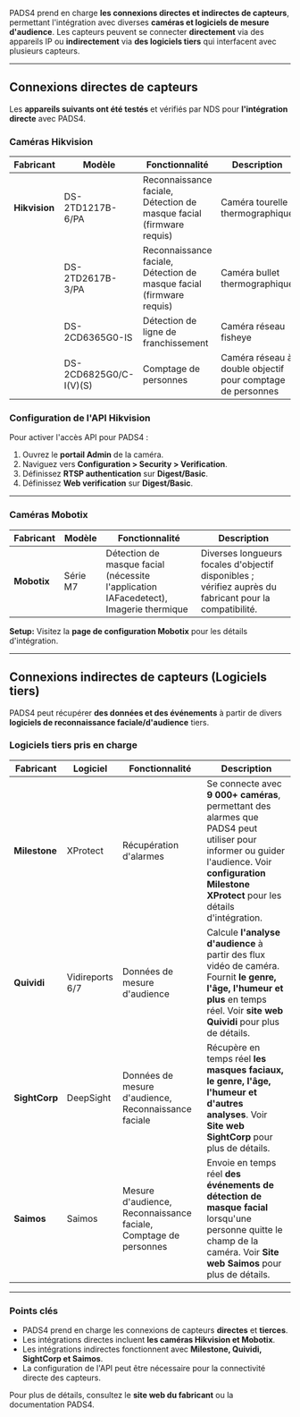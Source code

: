 PADS4 prend en charge **les connexions directes et indirectes de capteurs**, permettant l'intégration avec diverses **caméras et logiciels de mesure d'audience**. Les capteurs peuvent se connecter **directement** via des appareils IP ou **indirectement** via **des logiciels tiers** qui interfacent avec plusieurs capteurs.

***

## **Connexions directes de capteurs**

Les **appareils suivants ont été testés** et vérifiés par NDS pour **l'intégration directe** avec PADS4.

### **Caméras Hikvision**

| Fabricant     | Modèle                 | Fonctionnalité                                                       | Description                                                |
| ------------- | ---------------------- | -------------------------------------------------------------------- | ---------------------------------------------------------- |
| **Hikvision** | DS-2TD1217B-6/PA       | Reconnaissance faciale, Détection de masque facial (firmware requis) | Caméra tourelle thermographique                            |
|               | DS-2TD2617B-3/PA       | Reconnaissance faciale, Détection de masque facial (firmware requis) | Caméra bullet thermographique                              |
|               | DS-2CD6365G0-IS        | Détection de ligne de franchissement                                 | Caméra réseau fisheye                                      |
|               | DS-2CD6825G0/C-I(V)(S) | Comptage de personnes                                                | Caméra réseau à double objectif pour comptage de personnes |

### **Configuration de l'API Hikvision**

Pour activer l'accès API pour PADS4 :

1. Ouvrez le **portail Admin** de la caméra.
2. Naviguez vers **Configuration > Security > Verification**.
3. Définissez **RTSP authentication** sur **Digest/Basic**.
4. Définissez **Web verification** sur **Digest/Basic**.

***

### **Caméras Mobotix**

| Fabricant   | Modèle   | Fonctionnalité                                                                        | Description                                                                                             |
| ----------- | -------- | ------------------------------------------------------------------------------------- | ------------------------------------------------------------------------------------------------------- |
| **Mobotix** | Série M7 | Détection de masque facial (nécessite l'application IAFacedetect), Imagerie thermique | Diverses longueurs focales d'objectif disponibles ; vérifiez auprès du fabricant pour la compatibilité. |

**Setup:** Visitez la **page de configuration Mobotix** pour les détails d'intégration.

***

## **Connexions indirectes de capteurs (Logiciels tiers)**

PADS4 peut récupérer **des données et des événements** à partir de divers **logiciels de reconnaissance faciale/d'audience** tiers.

### **Logiciels tiers pris en charge**

| Fabricant     | Logiciel        | Fonctionnalité                                                   | Description                                                                                                                                                                                       |
| ------------- | --------------- | ---------------------------------------------------------------- | ------------------------------------------------------------------------------------------------------------------------------------------------------------------------------------------------- |
| **Milestone** | XProtect        | Récupération d'alarmes                                           | Se connecte avec **9 000+ caméras**, permettant des alarmes que PADS4 peut utiliser pour informer ou guider l'audience. Voir **configuration Milestone XProtect** pour les détails d'intégration. |
| **Quividi**   | Vidireports 6/7 | Données de mesure d'audience                                     | Calcule **l'analyse d'audience** à partir des flux vidéo de caméra. Fournit **le genre, l'âge, l'humeur et plus** en temps réel. Voir **site web Quividi** pour plus de détails.                  |
| **SightCorp** | DeepSight       | Données de mesure d'audience, Reconnaissance faciale             | Récupère en temps réel **les masques faciaux, le genre, l'âge, l'humeur et d'autres analyses**. Voir **Site web SightCorp** pour plus de détails.                                                 |
| **Saimos**    | Saimos          | Mesure d'audience, Reconnaissance faciale, Comptage de personnes | Envoie en temps réel **des événements de détection de masque facial** lorsqu'une personne quitte le champ de la caméra. Voir **Site web Saimos** pour plus de détails.                            |

***

### **Points clés**

* PADS4 prend en charge les connexions de capteurs **directes** et **tierces**.
* Les intégrations directes incluent **les caméras Hikvision et Mobotix**.
* Les intégrations indirectes fonctionnent avec **Milestone, Quividi, SightCorp et Saimos**.
* La configuration de l'API peut être nécessaire pour la connectivité directe des capteurs.

Pour plus de détails, consultez le **site web du fabricant** ou la documentation PADS4.
